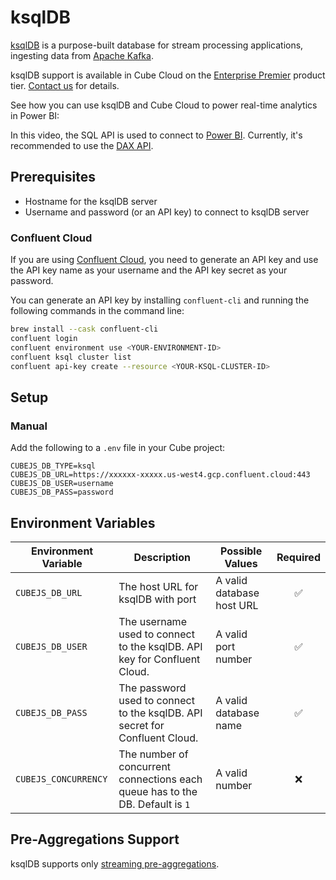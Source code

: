 # ksqlDB

[ksqlDB](https://ksqldb.io) is a purpose-built database for stream processing
applications, ingesting data from [Apache Kafka](https://kafka.apache.org).

<SuccessBox>

ksqlDB support is available in Cube Cloud on the
[Enterprise Premier](https://cube.dev/pricing) product tier.
[Contact us](https://cube.dev/contact) for details.

</SuccessBox>

See how you can use ksqlDB and Cube Cloud to power real-time analytics in Power BI:

<YouTubeVideo
  url="https://www.youtube.com/embed/RD_HZ7xE8G0"
  aspectRatio={4/3.55}
/>

<InfoBox>

In this video, the SQL API is used to connect to [Power BI][ref-powerbi].
Currently, it's recommended to use the [DAX API][ref-dax-api].

</InfoBox>

## Prerequisites

- Hostname for the ksqlDB server
- Username and password (or an API key) to connect to ksqlDB server

### Confluent Cloud

If you are using [Confluent Cloud](https://www.confluent.io/confluent-cloud/),
you need to generate an API key and use the API key name as your username and
the API key secret as your password.

You can generate an API key by installing `confluent-cli` and running the
following commands in the command line:

```sh
brew install --cask confluent-cli
confluent login
confluent environment use <YOUR-ENVIRONMENT-ID>
confluent ksql cluster list
confluent api-key create --resource <YOUR-KSQL-CLUSTER-ID>
```

## Setup

### Manual

Add the following to a `.env` file in your Cube project:

```dotenv
CUBEJS_DB_TYPE=ksql
CUBEJS_DB_URL=https://xxxxxx-xxxxx.us-west4.gcp.confluent.cloud:443
CUBEJS_DB_USER=username
CUBEJS_DB_PASS=password
```

## Environment Variables

| Environment Variable | Description                                                                   | Possible Values           | Required |
| -------------------- | ----------------------------------------------------------------------------- | ------------------------- | :------: |
| `CUBEJS_DB_URL`      | The host URL for ksqlDB with port                                             | A valid database host URL |    ✅    |
| `CUBEJS_DB_USER`     | The username used to connect to the ksqlDB. API key for Confluent Cloud.      | A valid port number       |    ✅    |
| `CUBEJS_DB_PASS`     | The password used to connect to the ksqlDB. API secret for Confluent Cloud.   | A valid database name     |    ✅    |
| `CUBEJS_CONCURRENCY` | The number of concurrent connections each queue has to the DB. Default is `1` | A valid number            |    ❌    |

## Pre-Aggregations Support

ksqlDB supports only
[streaming pre-aggregations](/product/caching/using-pre-aggregations#streaming-pre-aggregations).


[ref-powerbi]: /product/configuration/visualization-tools/powerbi
[ref-dax-api]: /product/apis-integrations/dax-api